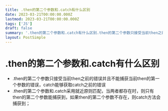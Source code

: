 ```yaml
---
title: .then的第二个参数和.catch有什么区别
date: 2023-03-21T00:00:00.000Z
lastmod: 2023-03-21T00:00:00.000Z
tags: ['JS']
draft: false
summary: '.then的第二个参数和.catch有什么区别.then的第二个参数只接受当前then之前的错误并且不能捕获当前then的第一个参数的错误，catch能够获取catch之前的错误.then的第二...'
layout: PostSimple
---
```


# .then的第二个参数和.catch有什么区别

- .then的第二个参数只接受当前then之前的错误并且不能捕获当前then的第一个参数的错误，catch能够获取catch之前的错误
- .then的第二个参数和.catch采用就近原则匹配，当两者都存在时，则只有then的第二个参数能捕获到，如果then的第二个参数不存在，则catch方法会捕获到；
